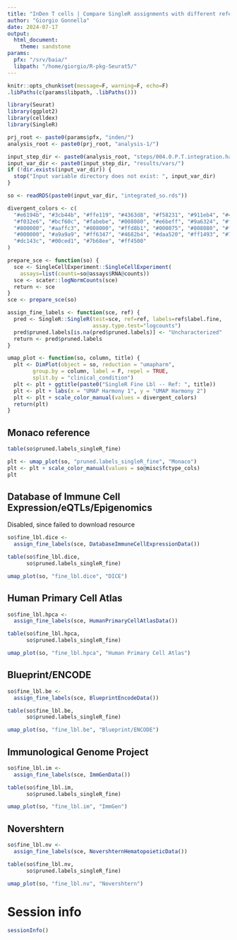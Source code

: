 ```yaml
---
title: "InDen T cells | Compare SingleR assignments with different references"
author: "Giorgio Gonnella"
date: 2024-07-17
output:
  html_document:
    theme: sandstone
params:
  pfx: "/srv/baia/"
  libpath: "/home/giorgio/R-pkg-Seurat5/"
---
```


```r
knitr::opts_chunk$set(message=F, warning=F, echo=F)
.libPaths(c(params$libpath, .libPaths()))

library(Seurat)
library(ggplot2)
library(celldex)
library(SingleR)

prj_root <- paste0(params$pfx, "inden/")
analysis_root <- paste0(prj_root, "analysis-1/")

input_step_dir <- paste0(analysis_root, "steps/004.0.P.T.integration.harmony/")
input_var_dir <- paste0(input_step_dir, "results/vars/")
if (!dir.exists(input_var_dir)) {
  stop("Input variable directory does not exist: ", input_var_dir)
}
```

```r
so <- readRDS(paste0(input_var_dir, "integrated_so.rds"))
```

```r
divergent_colors <- c(
  "#e6194b", "#3cb44b", "#ffe119", "#4363d8", "#f58231", "#911eb4", "#46f0f0",
  "#f032e6", "#bcf60c", "#fabebe", "#008080", "#e6beff", "#9a6324", "#fffac8",
  "#800000", "#aaffc3", "#808000", "#ffd8b1", "#000075", "#808080", "#ffffff",
  "#000000", "#a9a9a9", "#ff6347", "#4682b4", "#daa520", "#ff1493", "#7fffd4",
  "#dc143c", "#00ced1", "#7b68ee", "#ff4500"
)
```

```r
prepare_sce <- function(so) {
  sce <- SingleCellExperiment::SingleCellExperiment(
    assays=list(counts=so@assays$RNA@counts))
  sce <- scater::logNormCounts(sce)
  return <- sce
}
sce <- prepare_sce(so)
```

```r
assign_fine_labels <- function(sce, ref) {
  pred <- SingleR::SingleR(test=sce, ref=ref, labels=ref$label.fine,
                           assay.type.test="logcounts")
  pred$pruned.labels[is.na(pred$pruned.labels)] <- "Uncharacterized"
  return <- pred$pruned.labels
}
```

```r
umap_plot <- function(so, column, title) {
  plt <- DimPlot(object = so, reduction = "umapharm",
        group.by = column, label = F, repel = TRUE,
        split.by = "clinical_condition")
  plt <- plt + ggtitle(paste0("SingleR Fine Lbl -- Ref: ", title))
  plt <- plt + labs(x = "UMAP Harmony 1", y = "UMAP Harmony 2")
  plt <- plt + scale_color_manual(values = divergent_colors)
  return(plt)
}
```

## Monaco reference

```r
table(so$pruned.labels_singleR_fine)
```

```r
plt <- umap_plot(so, "pruned.labels_singleR_fine", "Monaco")
plt <- plt + scale_color_manual(values = so@misc$fctype_cols)
plt
```

## Database of Immune Cell Expression/eQTLs/Epigenomics

Disabled, since failed to download resource

```r
so$fine_lbl.dice <-
  assign_fine_labels(sce, DatabaseImmuneCellExpressionData())
```

```r
table(so$fine_lbl.dice,
      so$pruned.labels_singleR_fine)
```

```r
umap_plot(so, "fine_lbl.dice", "DICE")
```

## Human Primary Cell Atlas

```r
so$fine_lbl.hpca <-
  assign_fine_labels(sce, HumanPrimaryCellAtlasData())
```

```r
table(so$fine_lbl.hpca,
      so$pruned.labels_singleR_fine)
```

```r
umap_plot(so, "fine_lbl.hpca", "Human Primary Cell Atlas")
```

## Blueprint/ENCODE

```r
so$fine_lbl.be <-
  assign_fine_labels(sce, BlueprintEncodeData())
```

```r
table(so$fine_lbl.be,
      so$pruned.labels_singleR_fine)
```

```r
umap_plot(so, "fine_lbl.be", "Blueprint/ENCODE")
```

## Immunological Genome Project

```r
so$fine_lbl.im <-
  assign_fine_labels(sce, ImmGenData())
```

```r
table(so$fine_lbl.im,
      so$pruned.labels_singleR_fine)
```

```r
umap_plot(so, "fine_lbl.im", "ImmGen")
```

## Novershtern

```r
so$fine_lbl.nv <-
  assign_fine_labels(sce, NovershternHematopoieticData())
```

```r
table(so$fine_lbl.nv,
      so$pruned.labels_singleR_fine)
```

```r
umap_plot(so, "fine_lbl.nv", "Novershtern")
```

# Session info

```r
sessionInfo()
```
